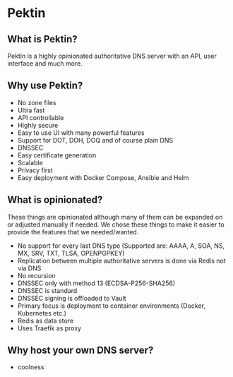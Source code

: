 # Pektin

## What is Pektin?

Pektin is a highly opinionated authoritative DNS server with an API, user interface and much more.

## Why use Pektin?

-   No zone files
-   Ultra fast
-   API controllable
-   Highly secure
-   Easy to use UI with many powerful features
-   Support for DOT, DOH, DOQ and of course plain DNS
-   DNSSEC
-   Easy certificate generation
-   Scalable
-   Privacy first
-   Easy deployment with Docker Compose, Ansible and Helm

## What is opinionated?

These things are opinionated although many of them can be expanded on or adjusted manually if needed.
We chose these things to make it easier to provide the features that we needed/wanted.

-   No support for every last DNS type (Supported are: AAAA, A, SOA, NS, MX, SRV, TXT, TLSA, OPENPGPKEY)
-   Replication between multiple authoritative servers is done via Redis not via DNS
-   No recursion
-   DNSSEC only with method 13 (ECDSA-P256-SHA256)
-   DNSSEC is standard
-   DNSSEC signing is offloaded to Vault
-   Primary focus is deployment to container environments (Docker, Kubernetes etc.)
-   Redis as data store
-   Uses Traefik as proxy

## Why host your own DNS server?

-   coolness
